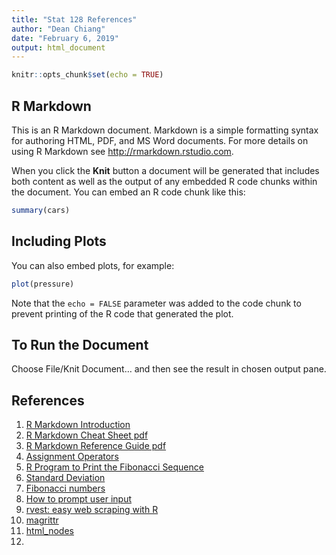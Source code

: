 ```yaml
---
title: "Stat 128 References"
author: "Dean Chiang"
date: "February 6, 2019"
output: html_document
---
```


```r
knitr::opts_chunk$set(echo = TRUE)
```

## R Markdown

This is an R Markdown document. Markdown is a simple formatting syntax for authoring HTML, PDF, and MS Word documents. For more details on using R Markdown see <http://rmarkdown.rstudio.com>.

When you click the **Knit** button a document will be generated that includes both content as well as the output of any embedded R code chunks within the document. You can embed an R code chunk like this:

```r
summary(cars)
```

## Including Plots

You can also embed plots, for example:

```r
plot(pressure)
```

Note that the `echo = FALSE` parameter was added to the code chunk to prevent printing of the R code that generated the plot.

## To Run the Document

Choose File/Knit Document... and then see the result in chosen output pane.

## References

1. [R Markdown Introduction](https://rmarkdown.rstudio.com/lesson-1.html)
2. [R Markdown Cheat Sheet pdf](https://www.rstudio.com/wp-content/uploads/2016/03/rmarkdown-cheatsheet-2.0.pdf)
3. [R Markdown Reference Guide pdf](https://www.rstudio.com/wp-content/uploads/2015/03/rmarkdown-reference.pdf)
4. [Assignment Operators](https://csgillespie.wordpress.com/2010/11/16/assignment-operators-in-r-vs/)
5. [R Program to Print the Fibonacci Sequence](https://www.datamentor.io/r-programming/examples/fibonacci-sequence/)
6. [Standard Deviation](http://www.r-tutor.com/elementary-statistics/numerical-measures/standard-deviation)
7. [Fibonacci numbers](https://en.wikipedia.org/wiki/Fibonacci_number)
8. [How to prompt user input](https://stackoverflow.com/questions/44012056/r-how-do-i-prompt-the-user-for-input-from-the-console)
9. [rvest: easy web scraping with R](https://blog.rstudio.com/2014/11/24/rvest-easy-web-scraping-with-r/)
9. [magrittr](https://cran.r-project.org/web/packages/magrittr/vignettes/magrittr.html)
10. [html_nodes](https://www.rdocumentation.org/packages/rvest/versions/0.3.2/topics/html_nodes)
11. []()



